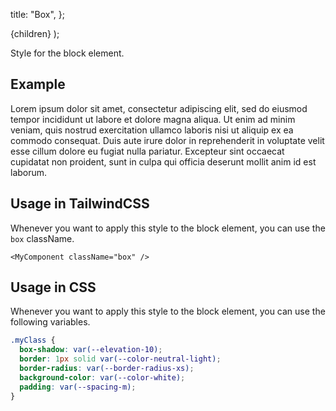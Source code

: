 
  title: "Box",
};

  <MdxLayout metadata={metadata}>{children}</MdxLayout>
);

Style for the block element.

## Example

<div className="box">
  Lorem ipsum dolor sit amet, consectetur adipiscing elit, sed do eiusmod tempor
  incididunt ut labore et dolore magna aliqua. Ut enim ad minim veniam, quis
  nostrud exercitation ullamco laboris nisi ut aliquip ex ea commodo consequat.
  Duis aute irure dolor in reprehenderit in voluptate velit esse cillum dolore
  eu fugiat nulla pariatur. Excepteur sint occaecat cupidatat non proident, sunt
  in culpa qui officia deserunt mollit anim id est laborum.
</div>

## Usage in TailwindCSS

Whenever you want to apply this style to the block element, you can use the `box` className.

```tsx
<MyComponent className="box" />
```

## Usage in CSS

Whenever you want to apply this style to the block element, you can use the following variables.

```css
.myClass {
  box-shadow: var(--elevation-10);
  border: 1px solid var(--color-neutral-light);
  border-radius: var(--border-radius-xs);
  background-color: var(--color-white);
  padding: var(--spacing-m);
}
```
